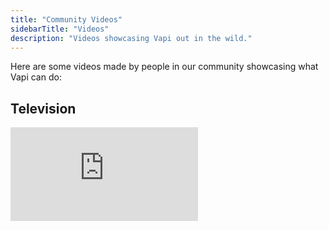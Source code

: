 ```yaml
---
title: "Community Videos"
sidebarTitle: "Videos"
description: "Videos showcasing Vapi out in the wild."
---
```


Here are some videos made by people in our community showcasing what Vapi can do:

## Television

<div class="video-grid">
  <iframe
    src="https://www.youtube.com/embed/pRUddK6sxDg?si=pvlgT0ban0lkvHTL"
    title="YouTube video player"
    frameborder="0"
    allow="accelerometer; autoplay; clipboard-write; encrypted-media; gyroscope; picture-in-picture; web-share"
    referrerpolicy="strict-origin-when-cross-origin"
    allowfullscreen
  />
</div>

## Conferences

<div class="video-grid">
  <iframe
    src="https://www.youtube.com/embed/jag7NjaROck?si=OLFbkgF9YDBw0ufs&amp;start=415"
    title="YouTube video player"
    frameborder="0"
    allow="accelerometer; autoplay; clipboard-write; encrypted-media; gyroscope; picture-in-picture; web-share"
    referrerpolicy="strict-origin-when-cross-origin"
    allowfullscreen
  />
</div>

## Tutorials

<div class="video-grid">
  <iframe
    src="https://www.youtube.com/embed/WCYf2Agml-s?si=dAMT_Xf7vPHmjqKJ&amp;start=929"
    title="YouTube video player"
    frameborder="0"
    allow="accelerometer; autoplay; clipboard-write; encrypted-media; gyroscope; picture-in-picture; web-share"
    referrerpolicy="strict-origin-when-cross-origin"
    allowfullscreen
  />
  <iframe
    src="https://www.youtube.com/embed/3LSXJECXpkc?si=hhWsXZeFYC6wM-cq"
    title="YouTube video player"
    frameborder="0"
    allow="accelerometer; autoplay; clipboard-write; encrypted-media; gyroscope; picture-in-picture; web-share"
    referrerpolicy="strict-origin-when-cross-origin"
    allowfullscreen
  />
  <iframe
    src="https://www.youtube.com/embed/PVP1P2nak4M?si=vGGAMZVI3Fzzik9X"
    title="YouTube video player"
    frameborder="0"
    allow="accelerometer; autoplay; clipboard-write; encrypted-media; gyroscope; picture-in-picture; web-share"
    referrerpolicy="strict-origin-when-cross-origin"
    allowfullscreen
  />
  <iframe
    src="https://www.youtube.com/embed/kDX9JlPxGzE?si=XBxwUcskqGliBBSX"
    title="YouTube video player"
    frameborder="0"
    allow="accelerometer; autoplay; clipboard-write; encrypted-media; gyroscope; picture-in-picture; web-share"
    referrerpolicy="strict-origin-when-cross-origin"
    allowfullscreen
  />
  <iframe
    src="https://www.youtube.com/embed/5p6rML68cKE?si=0wHuyQCQFHvkRk66"
    title="YouTube video player"
    frameborder="0"
    allow="accelerometer; autoplay; clipboard-write; encrypted-media; gyroscope; picture-in-picture; web-share"
    referrerpolicy="strict-origin-when-cross-origin"
    allowfullscreen
  />
  <iframe
    src="https://www.youtube.com/embed/9MD1VM7038Q?si=G1at__w9gAm0dqEA"
    title="YouTube video player"
    frameborder="0"
    allow="accelerometer; autoplay; clipboard-write; encrypted-media; gyroscope; picture-in-picture; web-share"
    referrerpolicy="strict-origin-when-cross-origin"
    allowfullscreen
  />
  <iframe
    src="https://www.youtube.com/embed/gi5Qa0Z2iqQ?si=l1FLFu5TvuTxYyIc"
    title="YouTube video player"
    frameborder="0"
    allow="accelerometer; autoplay; clipboard-write; encrypted-media; gyroscope; picture-in-picture; web-share"
    referrerpolicy="strict-origin-when-cross-origin"
    allowfullscreen
  />
  <iframe
    src="https://www.youtube.com/embed/ZvPQU1VKmi8?si=neKdm1K8T-Tex56r"
    title="YouTube video player"
    frameborder="0"
    allow="accelerometer; autoplay; clipboard-write; encrypted-media; gyroscope; picture-in-picture; web-share"
    referrerpolicy="strict-origin-when-cross-origin"
    allowfullscreen
  />
  <iframe
    src="https://www.youtube.com/embed/FMYc0KRYRPM?si=72tA_8NiYjkkLNYS"
    title="YouTube video player"
    frameborder="0"
    allow="accelerometer; autoplay; clipboard-write; encrypted-media; gyroscope; picture-in-picture; web-share"
    referrerpolicy="strict-origin-when-cross-origin"
    allowfullscreen
  />
  <iframe
    src="https://www.youtube.com/embed/IbgPEG8l09Y?si=jIFLBN_SKPShurfy"
    title="YouTube video player"
    frameborder="0"
    allow="accelerometer; autoplay; clipboard-write; encrypted-media; gyroscope; picture-in-picture; web-share"
    referrerpolicy="strict-origin-when-cross-origin"
    allowfullscreen
  />
  <iframe
    src="https://www.youtube.com/embed/WS4QJF9Bn7U?si=yrK1ErRpFZAKbpYW"
    title="YouTube video player"
    frameborder="0"
    allow="accelerometer; autoplay; clipboard-write; encrypted-media; gyroscope; picture-in-picture; web-share"
    referrerpolicy="strict-origin-when-cross-origin"
    allowfullscreen
  />
  <iframe
    src="https://www.youtube.com/embed/cuQI3UH2lDE?si=chPXGUvgN7FoQQFb"
    title="YouTube video player"
    frameborder="0"
    allow="accelerometer; autoplay; clipboard-write; encrypted-media; gyroscope; picture-in-picture; web-share"
    referrerpolicy="strict-origin-when-cross-origin"
    allowfullscreen
  />
</div>


## Comparisons

<div class="video-grid">
  <iframe
    src="https://www.youtube.com/embed/KloYd6cANkM?si=ssM9ouDeCeyFe1hv"
    title="YouTube video player"
    frameborder="0"
    allow="accelerometer; autoplay; clipboard-write; encrypted-media; gyroscope; picture-in-picture; web-share"
    referrerpolicy="strict-origin-when-cross-origin"
    allowfullscreen
  />
  <iframe
    src="https://www.youtube.com/embed/iEi_zion9jM?si=J5Ik5GJ24SUt-PDr&amp;start=19"
    title="YouTube video player"
    frameborder="0"
    allow="accelerometer; autoplay; clipboard-write; encrypted-media; gyroscope; picture-in-picture; web-share"
    referrerpolicy="strict-origin-when-cross-origin"
    allowfullscreen
  />
  <iframe
    src="https://www.youtube.com/embed/5pKInI77zNk?si=N7Xdit2mTN7kbm6o&amp;start=1508"
    title="YouTube video player"
    frameborder="0"
    allow="accelerometer; autoplay; clipboard-write; encrypted-media; gyroscope; picture-in-picture; web-share"
    referrerpolicy="strict-origin-when-cross-origin"
    allowfullscreen
  />
</div>

## Demos

<div class="video-grid">
  <iframe
    src="https://www.youtube.com/embed/H6qym392wFg?si=GC2anHDMMbPcG7xF"
    title="YouTube video player"
    frameborder="0"
    allow="accelerometer; autoplay; clipboard-write; encrypted-media; gyroscope; picture-in-picture; web-share"
    referrerpolicy="strict-origin-when-cross-origin"
    allowfullscreen
  />
</div>

## Send Us Your Video

Have a video showcasing Vapi that you want us to feature? Let us know:

<CardGroup cols={2}>
  <Card
    title="Send Us Your Video"
    icon="video-arrow-up-right"
    iconType="solid"
    href="mailto:support@vapi.ai"
  >
    Send us your video showcasing what Vapi can do, we'd like to feature it.
  </Card>
</CardGroup>
